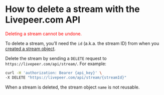 
<DocsLayout title="How to delete a stream - Livepeer.com" description="How to delete a stream with the Livepeer.com API">


# How to delete a stream with the Livepeer.com API

<p>
  <font color="red">Deleting a stream cannot be undone.</font>
</p>

To delete a stream, you’ll need the `id` (a.k.a. the stream ID) from when you
[created a stream object](/docs/guides/api/create-a-stream).

Delete the stream by sending a `DELETE` request to
`https://livepeer.com/api/stream/`. For example:

```bash
curl -H 'authorization: Bearer {api_key}' \
-X DELETE "https://livepeer.com/api/stream/{streamId}"
```

When a stream is deleted, the stream object `name` is not reusable.

</DocsLayout>

